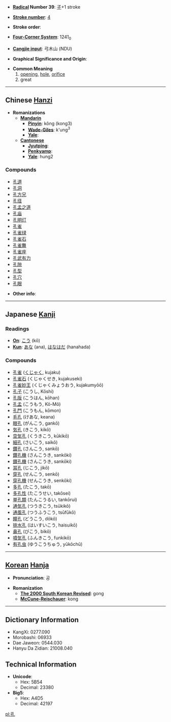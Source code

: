 * '''[[Wiktionary:Chinese radical index| Radical]] Number 39''': [[Wiktionary:Chinese radical index 子|子]]+1 stroke

* '''[[Wiktionary:Chinese total strokes index|Stroke number]]''': [[Wiktionary:Chinese total strokes index 4|4]]

* '''Stroke order''': 

* '''[[Wiktionary:Chinese four corner index|Four-Corner System]]''': 1241<sub>0</sub>

* '''[[Wiktionary:Chinese Cangjie index|Cangjie input]]''': 弓木山 (NDU)

* '''Graphical Significance and Origin''': 

* '''Common Meaning'''
*# [[opening]], [[hole]], [[orifice]]
*# great

----

== Chinese [[Hanzi]] ==

* '''Romanizations'''
** '''[[Mandarin]]'''
*** '''[[Pinyin]]''': kǒng (kong3)
*** '''[[Wade-Giles]]''': k'ung<sup>3</sup>
*** '''[[Yale]]''': 
** '''[[Cantonese]]'''
*** '''[[Jyutping]]''':
*** '''[[Penkyamp]]''': 
*** '''[[Yale]]''': hung2

===Compounds===
*[[孔道]]
*[[孔洞]]
*[[孔方兄]]
*[[孔径]]
*[[孔孟之道]]
*[[孔庙]]
*[[孔明灯]]
*[[孔雀]]
*[[孔雀绿]]
*[[孔雀石]]
*[[孔雀舞]]
*[[孔雀座]]
*[[孔武有力]]
*[[孔隙]]
*[[孔型]]
*[[孔穴]]
*[[孔眼]]

* '''Other info''': 

----

== Japanese [[Kanji]] ==

===Readings===
* '''[[On]]''': [[こう]] (kō)
* '''[[Kun]]''': [[あな]] (ana), [[はなはだ]] (hanahada)

===Compounds===
*[[孔雀]] ([[くじゃく]], kujaku)
*[[孔雀石]] (くじゃくせき, kujakuseki)
*[[孔雀妙王]] (くじゃくみょうおう, kujakumyōō)
*[[孔子]] (こうし, Kōshi)
*[[孔版]] (こうはん, kōhan)
*[[孔孟]] (こうもう, Kō-Mō)
*[[孔門]] (こうもん, kōmon)
*[[毛孔]] (けあな, keana)
*[[眼孔]] (がんこう, gankō)
*[[気孔]] (きこう, kikō)
*[[空気孔]] (くうきこう, kūkikō)
*[[細孔]] (さいこう, saikō)
*[[鑽孔]] (さんこう, sankō)
*[[鑽孔機]] (さんこうき, sankōki)
*[[鑚孔機]] (さんこうき, sankōki)
*[[耳孔]] (じこう, jikō)
*[[穿孔]] (せんこう, senkō)
*[[穿孔機]] (せんこうき, senkōki)
*[[多孔]] (たこう, takō)
*[[多孔性]] (たこうせい, takōsei)
*[[単孔類]] (たんこうるい, tankōrui)
*[[通気孔]] (つうきこう, tsūkikō)
*[[通風孔]] (つうふうこう, tsūfūkō)
*[[瞳孔]] (どうこう, dōkō)
*[[排水孔]] (はいすいこう, haisuikō)
*[[鼻孔]] (びこう, bikō)
*[[噴気孔]] (ふんきこう, funkikō)
*[[有孔虫]] (ゆうこうちゅう, yūkōchū)

----

== [[Korean]] [[Hanja]] ==

* '''Pronunciation''': 공

* '''Romanization'''
** '''[[The 2000 South Korean Revised Romanization|The 2000 South Korean Revised]]''': gong
** '''[[McCune-Reischauer]]''': kong

----

== Dictionary Information ==

* KangXi: 0277.090
* Morobashi: 06933
* Dae Jaweon: 0544.030
* Hanyu Da Zidian: 21008.040

== Technical Information ==

* '''Unicode''':
** Hex: 5B54
** Decimal: 23380
* '''Big5''':
** Hex: A4D5
** Decimal: 42197

[[pl:孔]]